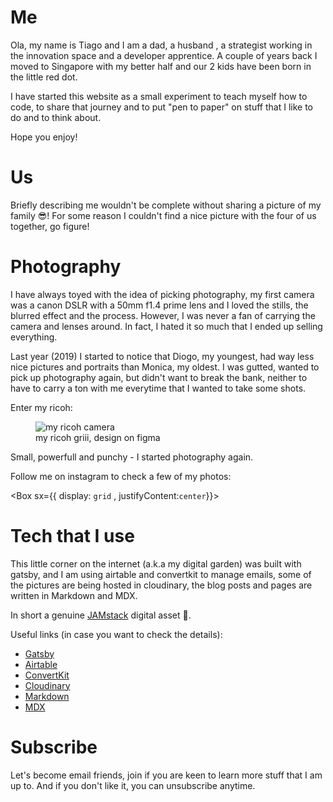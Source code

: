 
# Me

Ola, my name is Tiago and I am a dad, a husband , a strategist working in the innovation space and a
developer apprentice. A couple of years back I moved to Singapore with my better half and our
2 kids have been born in the little red dot.

I have started this website as a small experiment to teach myself how to code, to share that
journey and to put "pen to paper" on stuff that I like to do and to think about.

Hope you enjoy!

# Us

Briefly describing me wouldn't be complete without sharing a picture of my family 😎!
For some reason I couldn't find a nice picture with the four of us together, go figure!

<FamilyPhoto />

# Photography

I have always toyed with the idea of picking photography, my first camera was a canon DSLR
with a 50mm f1.4 prime lens and I loved the stills, the blurred effect and the process. However,
I was never a fan of carrying the camera and lenses around. In fact, I hated it so much that I
ended up selling everything.
 
Last year (2019) I started to notice that Diogo, my youngest, had way less nice pictures and portraits than Monica, my oldest.
I was gutted, wanted to pick up photography again, but didn't want to break the bank, neither to have to carry a ton with me everytime that I wanted to take some shots.

Enter my ricoh:

<figure>
  <img src={ricoh} alt="my ricoh camera" />
  <figcaption style={{ textAlign: `center` }}> my ricoh griii, design on figma</figcaption>
</figure>

Small, powerfull and punchy - I started photography again.

Follow me on instagram to check a few of my photos: 

<Box sx={{ display: `grid` , justifyContent:`center`}}>
<Instagram instagramId="CAnf0pbnOxe" />
</Box>

# Tech that I use

This little corner on the internet (a.k.a my digital garden) was built with gatsby,
and I am using airtable and convertkit to manage emails,
some of the pictures are being hosted in cloudinary, the blog posts and pages are
written in Markdown and MDX.

In short a genuine [JAMstack](https://jamstack.org/) digital asset 🤣.

Useful links (in case you want to check the details):

- [Gatsby](https://www.gatsbyjs.org/)
- [Airtable](https://airtable.com/)
- [ConvertKit](https://convertkit.com/)
- [Cloudinary](https://cloudinary.com/)
- [Markdown](https://markdown.github.io/)
- [MDX](https://mdxjs.com/)

# Subscribe

Let's become email friends, join if you are keen to learn more stuff that I am up to.
And if you don't like it, you can unsubscribe anytime.

<Form />
